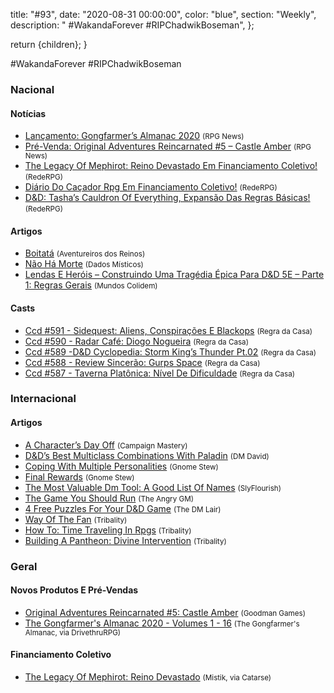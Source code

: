 
  title: "#93",
  date: "2020-08-31 00:00:00",
  color: "blue",
  section: "Weekly",
  description: "    #WakandaForever #RIPChadwikBoseman",
};

  return <InternalLayout meta={meta}>{children}</InternalLayout>;
}

#WakandaForever #RIPChadwikBoseman

### Nacional

#### Notícias

- [Lançamento: Gongfarmer’s Almanac 2020] <small>(RPG News)</small>
- [Pré-Venda: Original Adventures Reincarnated #5 – Castle Amber] <small>(RPG News)</small>
- [The Legacy Of Mephirot: Reino Devastado Em Financiamento Coletivo!] <small>(RedeRPG)</small>
- [Diário Do Caçador Rpg Em Financiamento Coletivo!] <small>(RedeRPG)</small>
- [D&amp;D: Tasha’s Cauldron Of Everything, Expansão Das Regras Básicas!] <small>(RedeRPG)</small>

#### Artigos

- [Boitatá] <small>(Aventureiros dos Reinos)</small>
- [Não Há Morte] <small>(Dados Místicos)</small>
- [Lendas E Heróis – Construindo Uma Tragédia Épica Para D&amp;D 5E – Parte 1: Regras Gerais] <small>(Mundos Colidem)</small>

#### Casts

- [Ccd #591 - Sidequest: Aliens, Conspirações E Blackops] <small>(Regra da Casa)</small>
- [Ccd #590 - Radar Café: Diogo Nogueira] <small>(Regra da Casa)</small>
- [Ccd #589 -D&amp;D Cyclopedia: Storm King’s Thunder Pt.02] <small>(Regra da Casa)</small>
- [Ccd #588 - Review Sincerão: Gurps Space] <small>(Regra da Casa)</small>
- [Ccd #587 - Taverna Platônica: Nível De Dificuldade] <small>(Regra da Casa)</small>

### Internacional

#### Artigos

- [A Character’s Day Off] <small>(Campaign Mastery)</small>
- [D&amp;D’s Best Multiclass Combinations With Paladin] <small>(DM David)</small>
- [Coping With Multiple Personalities] <small>(Gnome Stew)</small>
- [Final Rewards] <small>(Gnome Stew)</small>
- [The Most Valuable Dm Tool: A Good List Of Names] <small>(SlyFlourish)</small>
- [The Game You Should Run] <small>(The Angry GM)</small>
- [4 Free Puzzles For Your D&amp;D Game] <small>(The DM Lair)</small>
- [Way Of The Fan] <small>(Tribality)</small>
- [How To: Time Traveling In Rpgs] <small>(Tribality)</small>
- [Building A Pantheon: Divine Intervention] <small>(Tribality)</small>

### Geral

#### Novos Produtos E Pré-Vendas

- [Original Adventures Reincarnated #5: Castle Amber] <small>(Goodman Games)</small>
- [The Gongfarmer&#039;s Almanac 2020 - Volumes 1 - 16] <small>(The Gongfarmer&#039;s Almanac, via DrivethruRPG)</small>

#### Financiamento Coletivo

- [The Legacy Of Mephirot: Reino Devastado] <small>(Mistik, via Catarse)</small>

[the legacy of mephirot: reino devastado em financiamento coletivo!]: https://www.rederpg.com.br/2020/08/29/the-legacy-of-mephirot-reino-devastado-em-financiamento-coletivo/
[the legacy of mephirot: reino devastado]: https://www.catarse.me/mephirot
[diário do caçador rpg em financiamento coletivo!]: https://www.rederpg.com.br/2020/08/27/diario-do-cacador-rpg-em-financiamento-coletivo/
[lançamento: gongfarmer’s almanac 2020]: https://newsrpg.wordpress.com/2020/08/27/lancamento-gongfarmers-almanac-2020/
[the gongfarmer&#039;s almanac 2020 - volumes 1 - 16]: https://www.drivethrurpg.com/product/322377/
[pré-venda: original adventures reincarnated #5 – castle amber]: https://newsrpg.wordpress.com/2020/08/25/pre-venda-original-adventures-reincarnated-5-castle-amber/
[original adventures reincarnated #5: castle amber]: https://goodman-games.com/store/product/original-adventures-reincarnated-5-castle-amber/
[a character’s day off]: http://www.campaignmastery.com/blog/a-characters-day-off/
[coping with multiple personalities]: https://gnomestew.com/coping-with-multiple-personalities/
[the most valuable dm tool: a good list of names]: https://slyflourish.com/names.html
[way of the fan]: https://www.tribality.com/2020/08/31/way-of-the-fan/
[não há morte]: https://dadosmisticos.com/2020/08/31/nao-ha-morte/
[ccd #591 - sidequest: aliens, conspirações e blackops]: https://regradacasa.podbean.com/e/ccd-591-sidequest-aliens-conspiracoes-e-blackops/
[boitatá]: https://aventureirosdosreinos.com/boitata/
[4 free puzzles for your d&amp;d game]: https://www.thedmlair.com/2020/08/28/4-free-puzzles-for-your-dd-game/
[ccd #590 - radar café: diogo nogueira]: https://regradacasa.podbean.com/e/ccd-590-radar-cafe-diogo-nogueira/
[lendas e heróis – construindo uma tragédia épica para d&amp;d 5e – parte 1: regras gerais]: https://www.mundoscolidem.com.br/lendas-e-herois-construindo-um-cenario-epico-para-dd-5e-parte-1-regras-gerais/
[ccd #589 -d&amp;d cyclopedia: storm king’s thunder pt.02]: https://regradacasa.podbean.com/e/ccd-589-dd-cyclopedia-storm-kings-thunder-pt02/
[final rewards]: https://gnomestew.com/final-rewards/
[how to: time traveling in rpgs]: https://www.tribality.com/2020/08/26/how-to-time-travelling-in-rpgs/
[the game you should run]: https://theangrygm.com/the-game-you-should-run/
[ccd #588 - review sincerão: gurps space]: https://regradacasa.podbean.com/e/ccd-588-review-sincerao-gurps-space/
[d&amp;d’s best multiclass combinations with paladin]: https://dmdavid.com/tag/dds-best-multiclass-combinations-with-paladin/
[building a pantheon: divine intervention]: https://www.tribality.com/2020/08/25/building-a-pantheon-divine-intervention/
[d&amp;d: tasha’s cauldron of everything, expansão das regras básicas!]: https://www.rederpg.com.br/2020/08/24/dd-tashas-cauldron-of-everything-expansao-das-regras-basicas/
[ccd #587 - taverna platônica: nível de dificuldade]: https://regradacasa.podbean.com/e/ccd-587-taverna-platonica-nivel-de-dificuldade/
